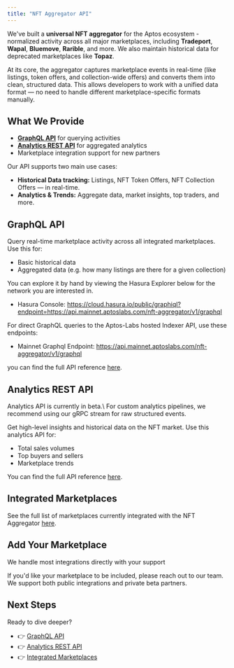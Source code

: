 ```yaml
---
title: "NFT Aggregator API"
---
```



We've built a **universal NFT aggregator** for the Aptos ecosystem - normalized activity across all major marketplaces, including **Tradeport**, **Wapal**, **Bluemove**, **Rarible**, and more. We also maintain historical data for deprecated marketplaces like **Topaz**.

At its core, the aggregator captures marketplace events in real-time (like listings, token offers, and collection-wide offers) and converts them into clean, structured data. This allows developers to work with a unified data format — no need to handle different marketplace-specific formats manually.

## What We Provide

- **[GraphQL API](../../../build/indexer/nft-aggregator/graphql-api)** for querying activities
- **[Analytics REST API](../../../build/indexer/nft-aggregator/analytics-api)** for aggregated analytics
- Marketplace integration support for new partners

Our API supports two main use cases:

- **Historical Data tracking:** Listings, NFT Token Offers, NFT Collection Offers — in real-time.
- **Analytics & Trends:** Aggregate data, market insights, top traders, and more.

## GraphQL API

Query real-time marketplace activity across all integrated marketplaces. Use this for:

- Basic historical data
- Aggregated data (e.g. how many listings are there for a given collection)

You can explore it by hand by viewing the Hasura Explorer below for the network you are interested in.

- Hasura Console: https://cloud.hasura.io/public/graphiql?endpoint=https://api.mainnet.aptoslabs.com/nft-aggregator/v1/graphql

For direct GraphQL queries to the Aptos-Labs hosted Indexer API, use these endpoints:

- Mainnet Graphql Endpoint: https://api.mainnet.aptoslabs.com/nft-aggregator/v1/graphql

you can find the full API reference [here](../../../build/indexer/nft-aggregator/graphql-api).

## Analytics REST API

<Aside type="note">
  Analytics API is currently in beta.\
  For custom analytics pipelines, we recommend using our gRPC stream for raw structured events.
</Aside>

Get high-level insights and historical data on the NFT market. Use this analytics API for:

- Total sales volumes
- Top buyers and sellers
- Marketplace trends

You can find the full API reference [here](../../../build/indexer/nft-aggregator/analytics-api).

## Integrated Marketplaces

See the full list of marketplaces currently integrated with the NFT Aggregator [here](../../../build/indexer/nft-aggregator/marketplaces).

## Add Your Marketplace

<Aside type="note">
  We handle most integrations directly with your support
</Aside>

If you'd like your marketplace to be included, please reach out to our team. We support both public integrations and private beta partners.

## Next Steps

Ready to dive deeper?

- 👉 [GraphQL API](../../../build/indexer/nft-aggregator/graphql-api)
- 👉 [Analytics REST API](../../../build/indexer/nft-aggregator/analytics-api)
- 👉 [Integrated Marketplaces](../../../build/indexer/nft-aggregator/marketplaces)
